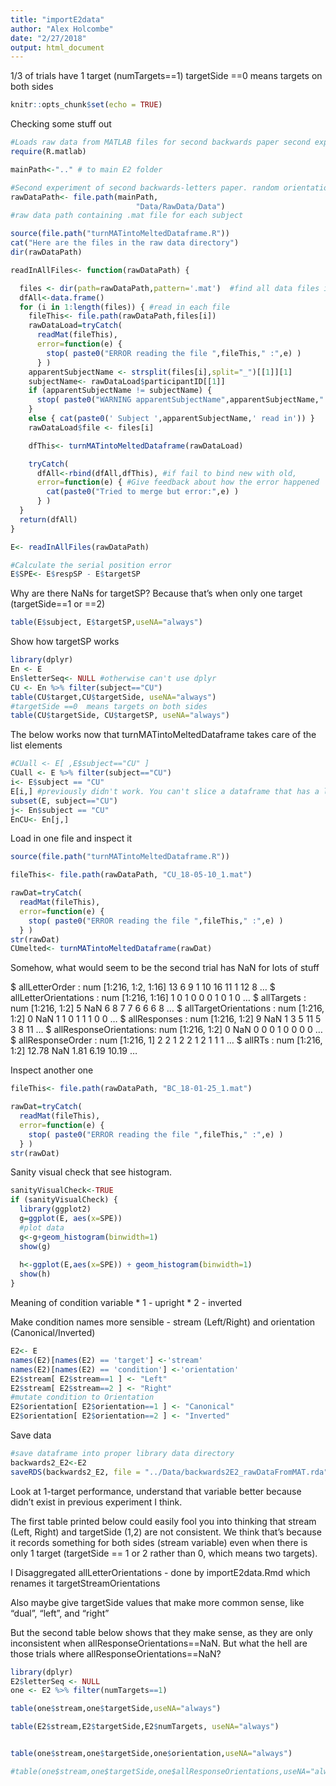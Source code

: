 ```yaml
---
title: "importE2data"
author: "Alex Holcombe"
date: "2/27/2018"
output: html_document
---
```


1/3 of trials have 1 target (numTargets==1)
targetSide ==0  means targets on both sides 

```r
knitr::opts_chunk$set(echo = TRUE)
```

Checking some stuff out

```r

#Loads raw data from MATLAB files for second backwards paper second experiment
require(R.matlab)

mainPath<-".." # to main E2 folder

#Second experiment of second backwards-letters paper. random orientation each frame.
rawDataPath<- file.path(mainPath,
                            "Data/RawData/Data")
#raw data path containing .mat file for each subject

source(file.path("turnMATintoMeltedDataframe.R"))
cat("Here are the files in the raw data directory")
dir(rawDataPath)
```

```r
readInAllFiles<- function(rawDataPath) {

  files <- dir(path=rawDataPath,pattern='.mat')  #find all data files in this directory
  dfAll<-data.frame()
  for (i in 1:length(files)) { #read in each file
    fileThis<- file.path(rawDataPath,files[i])
    rawDataLoad=tryCatch(
      readMat(fileThis),
      error=function(e) {
        stop( paste0("ERROR reading the file ",fileThis," :",e) )
      } )
    apparentSubjectName <- strsplit(files[i],split="_")[[1]][1]
    subjectName<- rawDataLoad$participantID[[1]]
    if (apparentSubjectName != subjectName) {
      stop( paste0("WARNING apparentSubjectName",apparentSubjectName," from filename does not match subjectName in data structure",subjectName) )
    }
    else { cat(paste0(' Subject ',apparentSubjectName,' read in')) }
    rawDataLoad$file <- files[i]

    dfThis<- turnMATintoMeltedDataframe(rawDataLoad)

    tryCatch(
      dfAll<-rbind(dfAll,dfThis), #if fail to bind new with old,
      error=function(e) { #Give feedback about how the error happened
        cat(paste0("Tried to merge but error:",e) )
      } )
  }
  return(dfAll)
}
```

```r

E<- readInAllFiles(rawDataPath)

#Calculate the serial position error
E$SPE<- E$respSP - E$targetSP

```

Why are there NaNs for targetSP? Because that's when only one target (targetSide==1 or ==2)

```r
table(E$subject, E$targetSP,useNA="always")
```

Show how targetSP works
```r
library(dplyr)
En <- E
En$letterSeq<- NULL #otherwise can't use dplyr
CU <- En %>% filter(subject=="CU")
table(CU$target,CU$targetSide, useNA="always")
#targetSide ==0  means targets on both sides 
table(CU$targetSide, CU$targetSP, useNA="always")
```

The below works now that turnMATintoMeltedDataframe takes care of the list elements

```r
#CUall <- E[ ,E$subject=="CU" ]
CUall <- E %>% filter(subject=="CU")
i<- E$subject == "CU"
E[i,] #previously didn't work. You can't slice a dataframe that has a list (letterSeq) as a member.
subset(E, subject=="CU")
j<- En$subject == "CU"
EnCU<- En[j,]
```

Load in one file and inspect it
```r

source(file.path("turnMATintoMeltedDataframe.R"))

fileThis<- file.path(rawDataPath, "CU_18-05-10_1.mat")

rawDat=tryCatch(
  readMat(fileThis),
  error=function(e) {
    stop( paste0("ERROR reading the file ",fileThis," :",e) )
  } )
str(rawDat)
CUmelted<- turnMATintoMeltedDataframe(rawDat)

```
Somehow, what would seem to be the second trial has NaN for lots of stuff

 $ allLetterOrder         : num [1:216, 1:2, 1:16] 13 6 9 1 10 16 11 1 12 8 ...
 $ allLetterOrientations  : num [1:216, 1:16] 1 0 1 0 0 0 1 0 1 0 ...
 $ allTargets             : num [1:216, 1:2] 5 NaN 6 8 7 7 6 6 6 8 ...
 $ allTargetOrientations  : num [1:216, 1:2] 0 NaN 1 1 0 1 1 1 0 0 ...
 $ allResponses           : num [1:216, 1:2] 9 NaN 1 3 5 11 5 3 8 11 ...
 $ allResponseOrientations: num [1:216, 1:2] 0 NaN 0 0 0 1 0 0 0 0 ...
 $ allResponseOrder       : num [1:216, 1] 2 2 1 2 2 1 2 1 1 1 ...
 $ allRTs                 : num [1:216, 1:2] 12.78 NaN 1.81 6.19 10.19 ...


Inspect another one 
```r
fileThis<- file.path(rawDataPath, "BC_18-01-25_1.mat")

rawDat=tryCatch(
  readMat(fileThis),
  error=function(e) {
    stop( paste0("ERROR reading the file ",fileThis," :",e) )
  } )
str(rawDat)

```


Sanity visual check that see histogram.
```r

sanityVisualCheck<-TRUE
if (sanityVisualCheck) {
  library(ggplot2)
  g=ggplot(E, aes(x=SPE))
  #plot data
  g<-g+geom_histogram(binwidth=1)
  show(g)
  
  h<-ggplot(E,aes(x=SPE)) + geom_histogram(binwidth=1)
  show(h)
}

```

Meaning of condition variable
* 1 - upright
* 2 - inverted

Make condition names more sensible - stream (Left/Right) and orientation (Canonical/Inverted)
```r
E2<- E
names(E2)[names(E2) == 'target'] <-'stream'
names(E2)[names(E2) == 'condition'] <-'orientation'
E2$stream[ E2$stream==1 ] <- "Left"
E2$stream[ E2$stream==2 ] <- "Right"
#mutate condition to Orientation
E2$orientation[ E2$orientation==1 ] <- "Canonical"
E2$orientation[ E2$orientation==2 ] <- "Inverted"

```

Save data
```r
#save dataframe into proper library data directory
backwards2_E2<-E2
saveRDS(backwards2_E2, file = "../Data/backwards2E2_rawDataFromMAT.rda", compress="bzip2")
```

Look at 1-target performance, understand that variable better because didn't exist in previous experiment I think.

The first table printed below could easily fool you into thinking that stream (Left, Right) and targetSide (1,2) are not consistent. We think that's because it records something for both sides (stream variable) even when there is only 1 target (targetSide == 1 or 2 rather than 0, which means two targets).

I Disaggregated allLetterOrientations - done by importE2data.Rmd which renames it targetStreamOrientations

Also maybe give targetSide values that make more common sense, like "dual", "left", and "right"

But the second table below shows that they make sense, as they are only inconsistent when allResponseOrientations==NaN.  But what the hell are those trials where  allResponseOrientations==NaN?
```r
library(dplyr)
E2$letterSeq <- NULL
one <- E2 %>% filter(numTargets==1)

table(one$stream,one$targetSide,useNA="always")

table(E2$stream,E2$targetSide,E2$numTargets, useNA="always")


table(one$stream,one$targetSide,one$orientation,useNA="always")

#table(one$stream,one$targetSide,one$allResponseOrientations,useNA="always")
```
